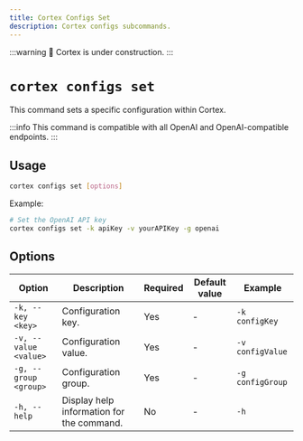 ```yaml
---
title: Cortex Configs Set
description: Cortex configs subcommands.
---
```


:::warning
🚧 Cortex is under construction.
:::

# `cortex configs set`

This command sets a specific configuration within Cortex.

:::info
This command is compatible with all OpenAI and OpenAI-compatible endpoints.
:::

## Usage

```bash
cortex configs set [options]
```

Example:
```bash
# Set the OpenAI API key
cortex configs set -k apiKey -v yourAPIKey -g openai
```

## Options

| Option                | Description                         | Required | Default value | Example          |
|-----------------------|-------------------------------------|----------|---------------|------------------|
| `-k, --key <key>`     | Configuration key.                   | Yes      | -             | `-k configKey`   |
| `-v, --value <value>` | Configuration value.                 | Yes      | -             | `-v configValue` |
| `-g, --group <group>` | Configuration group.                 | Yes       | -             | `-g configGroup` |
| `-h, --help`          | Display help information for the command.            | No       | -             | `-h`             |


